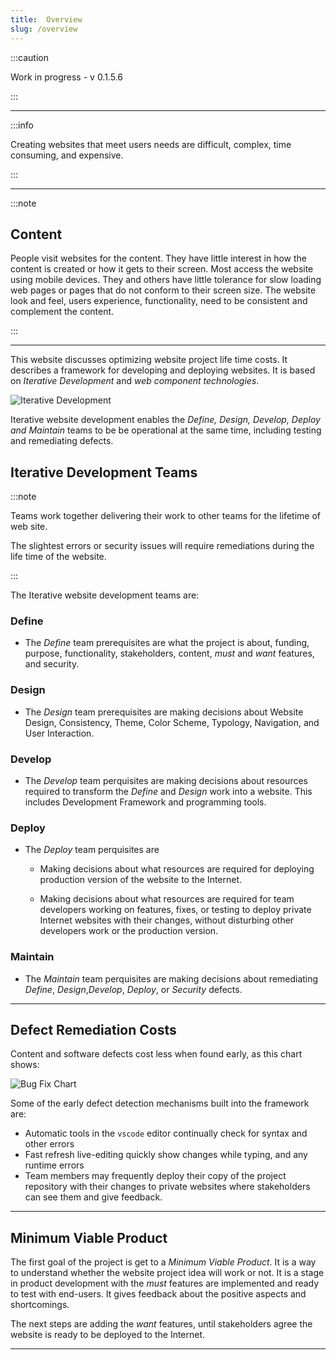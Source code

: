 ```yaml
---
title:  Overview
slug: /overview
---
```


:::caution

Work in progress - v 0.1.5.6

:::

---

:::info

Creating websites that meet users needs are difficult, complex, time consuming, and expensive.

:::

---


:::note

## Content

People visit websites for the content. They have little interest in how the content is created or how it gets to their screen. Most access the website using mobile devices. They and others have little tolerance for slow loading web pages or pages that do not 
conform to their screen size. The website look and feel, users experience, functionality,  need to be consistent and complement the content.

:::

---
This website discusses optimizing website project life time costs.  It describes a  framework for developing and deploying websites. It is based on *Iterative Development* and *web component technologies*.

![Iterative Development](/img/IterativeDev.png)

Iterative website development enables the *Define, Design, Develop, Deploy and Maintain* teams to be be operational at the same time, including testing and remediating defects.

## Iterative Development Teams
:::note

Teams work together delivering their work to other teams for the lifetime of web site.

The slightest errors or security issues will require remediations during the life time of the website.

:::

The Iterative website development teams are:

### Define

- The *Define* team prerequisites are what the project is about, funding, purpose, functionality, stakeholders, content, *must* and *want* features, and security.

### Design

- The *Design*  team prerequisites are making decisions about Website Design, Consistency, Theme, Color Scheme, Typology, Navigation, and User Interaction.


### Develop

- The *Develop* team perquisites are making decisions about  resources  required to transform the *Define* and *Design* work  into a website. This includes Development Framework and programming tools.


### Deploy

- The *Deploy* team perquisites are 
    - Making decisions about what resources are required for deploying production version  of the website to the Internet.

    - Making decisions about what resources are required  for team developers working on features, fixes, or testing to deploy private Internet websites with their changes, without disturbing other developers work or the production version.


### Maintain

- The *Maintain* team perquisites are making decisions about remediating *Define*, *Design*,*Develop*, *Deploy*, or *Security* defects.

---




## Defect Remediation Costs

Content and software defects cost less when found early, as this chart shows:
 
![Bug Fix Chart](/img/bugFixChart.jpg)

Some of the early defect detection mechanisms built into the framework are:

- Automatic tools in the `vscode` editor  continually check for syntax and other errors 
- Fast refresh live-editing quickly show changes while typing, and any runtime errors
- Team members may frequently deploy their copy of the project repository with their changes to private websites where stakeholders can see them and give feedback.

---


## Minimum Viable Product 

 The first goal of the project is get to a *Minimum Viable Product*. It is a way to understand whether the website project idea will work or not. It is a stage in product development with the *must* features are implemented and ready to test with end-users. It gives feedback about the positive aspects and shortcomings.
 
 The next steps are adding the *want* features, until stakeholders agree the website is ready to be deployed to the Internet.

---


